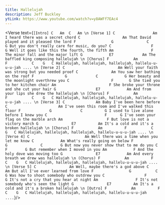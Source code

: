 ```yaml
---
title: Hallelujah
description: Jeff Buckley
ytLink: https://www.youtube.com/watch?v=y8AWFf7EAc4
---
```



<Verse text={`
[Intro]
C   Am  C   Am
\n
[Verse 1]
  C                 Am
I heard there was a secret chord
     C                   Am
That David played and it pleased the lord
    F                G               C        G
But you don't really care for music, do you?
        C                  F           G
Well it goes like this the fourth, the fifth
    Am                 F
The minor fall and the major lift
    G            E7             Am
The baffled king composing hallelujah
\n
[Chorus]
     F           Am          F           C    G   C
Hallelujah, hallelujah, hallelujah, hallelu-u-u-u-jah ....
\n
[Verse 2]
          C                        Am
Well your faith was strong but you needed proof
    C               Am
You saw her bathing on the roof
    F              G             C            G
Her beauty and the moonlight overthrew you
C                   F       G
She tied you to her kitchen chair
    Am                        F
She broke your throne and she cut your hair
    G                  E7            Am
And from your lips she drew the hallelujah
\n
[Chorus]
     F           Am          F           C    G   C
Hallelujah, hallelujah, hallelujah, hallelu-u-u-u-jah ....
\n
[Verse 3]
C              Am
Baby I've been here before
     C                       Am
I've seen this room and I've walked this floor
  F             G             C          G
I used to live alone before I knew you
C                          F      G
I've seen your flag on the marble arch
    Am                    F
But love is not a victory march
       G               E7          Am
It's a cold and it's a broken hallelujah
\n
[Chorus]
     F           Am          F           C    G   C
Hallelujah, hallelujah, hallelujah, hallelu-u-u-u-jah ....
\n
[Verse 4]
     C                         Am
Well there was a time when you let me know
       C            Am
What's really going on below
    F             G               C        G
But now you never show that to me do you
      C             F        G
But remember when I moved in you
        Am            F
And the holy dove was moving too
    G               E7            Am
And every breath we drew was hallelujah
\n
(Chorus)
     F           Am          F           C    G   C
Hallelujah, hallelujah, hallelujah, hallelu-u-u-u-jah ....
\n
[Verse 5]
      C               Am
Well, maybe there's a god above
    C             Am
But all I've ever learned from love
    F                G           C          G
Was how to shoot somebody who outdrew you
     C                  F       G
It's not a cry that you hear at night
     Am                 F
It's not somebody who's seen the light
       G               E7          Am
It's a cold and it's a broken hallelujah
\n
[Outro]
     F           Am          F           C    G   C
Hallelujah, hallelujah, hallelujah, hallelu-u-u-u-jah ....
`}/>
